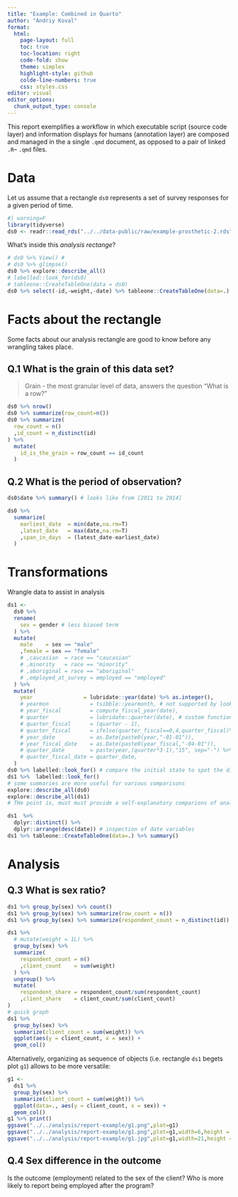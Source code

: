 ```yaml
---
title: "Example: Combined in Quarto"
author: "Andriy Koval"
format:
  html:
    page-layout: full
    toc: true
    toc-location: right
    code-fold: show
    theme: simplex
    highlight-style: github
    colde-line-numbers: true
    css: styles.css
editor: visual
editor_options: 
  chunk_output_type: console
---
```


This report exemplifies a workflow in which executable script (source code layer) and information displays for humans (annotation layer) are composed and managed in the a single `.qmd` document, as opposed to a pair of linked `.R`-- `.qmd` files.

# Data

Let us assume that a rectangle `ds0` represents a set of survey responses for a given period of time.

```r
#| warning=F
library(tidyverse)
ds0 <- readr::read_rds("../../data-public/raw/example-prosthetic-2.rds")
```

What's inside this *analysis rectange*?

```r
# ds0 %>% View() #
# ds0 %>% glimpse()
ds0 %>% explore::describe_all()
# labelled::look_for(ds0)
# tableone::CreateTableOne(data = ds0)
ds0 %>% select(-id,-weight,-date) %>% tableone::CreateTableOne(data=.)
```

# Facts about the rectangle

Some facts about our analysis rectangle are good to know before any wrangling takes place.

## Q.1 What is the grain of this data set?

> Grain - the most granular level of data, answers the question "What is a row?"

```r
ds0 %>% nrow()
ds0 %>% summarize(row_count=n())
ds0 %>% summarize(
  row_count = n()
  ,id_count = n_distinct(id)
) %>%
  mutate(
    id_is_the_grain = row_count == id_count
  )
```

## Q.2 What is the period of observation?

```r
ds0$date %>% summary() # looks like from [2011 to 2014]

ds0 %>% 
  summarize(
    earliest_date  = min(date,na.rm=T)
    ,latest_date   = max(date,na.rm=T)
    ,span_in_days  = (latest_date-earliest_date)
  )

```

# Transformations

Wrangle data to assist in analysis

```r
ds1 <-
  ds0 %>%
  rename(
    sex = gender # less biased term
  ) %>%
  mutate(
    male    = sex == "male"
    ,female = sex == "female"
    # ,caucasian  = race == "caucasian"
    # ,minority   = race == "minority"
    # ,aboriginal = race == "aboriginal"
    # ,employed_at_survey = employed == "employed"
  ) %>%
  mutate(
    year                = lubridate::year(date) %>% as.integer(),
    # yearmon             = tsibble::yearmonth, # not supported by look_for()
    # year_fiscal         = compute_fiscal_year(date),
    # quarter             = lubridate::quarter(date), # custom function, load from ./scripts/operational-functions.R
    # quarter_fiscal      = (quarter - 1),
    # quarter_fiscal      = ifelse(quarter_fiscal==0,4,quarter_fiscal)%>% as.integer(),
    # year_date           = as.Date(paste0(year,"-01-01")),
    # year_fiscal_date    = as.Date(paste0(year_fiscal,"-04-01")),
    # quarter_date        = paste(year,(quarter*3-1),"15", sep="-") %>% as.Date(),
    # quarter_fiscal_date = quarter_date,
  )
ds0 %>% labelled::look_for() # compare the initial state to spot the diff
ds1 %>%  labelled::look_for()
# some summaries are more useful for various comparisons
explore::describe_all(ds0)
explore::describe_all(ds1)
# THe point is, must must provide a self-explanatory comparions of analysis rectangle BEFORE and AFTER a meaningful set of transformations. (e.g ds0 --> ds1)

ds1  %>%
  dplyr::distinct() %>%
  dplyr::arrange(desc(date)) # inspection of date variables
ds1 %>% tableone::CreateTableOne(data=.) %>% summary()
```

# Analysis

## Q.3 What is sex ratio?

```r
ds1 %>% group_by(sex) %>% count()
ds1 %>% group_by(sex) %>% summarize(row_count = n())
ds1 %>% group_by(sex) %>% summarize(respondent_count = n_distinct(id))

ds1 %>% 
  # mutate(weight = 1L) %>% 
  group_by(sex) %>% 
  summarize(
    respondent_count = n()
    ,client_count    = sum(weight)
  ) %>% 
  ungroup() %>% 
  mutate(
    respondent_share = respondent_count/sum(respondent_count)
    ,client_share    = client_count/sum(client_count)
)
# quick graph
ds1 %>% 
  group_by(sex) %>% 
  summarize(client_count = sum(weight)) %>%
  ggplot(aes(y = client_count, x = sex)) +
  geom_col()
```

Alternatively, organizing as sequence of objects (i.e. rectangle `ds1` begets plot `g1`) allows to be more versatile:

```r
g1 <-
  ds1 %>%
  group_by(sex) %>%
  summarize(client_count = sum(weight)) %>%
  ggplot(data=., aes(y = client_count, x = sex)) +
  geom_col()
g1 %>% print()
ggsave("../../analysis/report-example/g1.png",plot=g1)
ggsave("../../analysis/report-example/g1.png",plot=g1,width=6,height = 4) # optimize
ggsave("../../analysis/report-example/g1.jpg",plot=g1,width=21,height = 14,units = "cm") # optimize
```

## Q.4 Sex difference in the outcome

Is the outcome (employment) related to the sex of the client? Who is more likely to report being employed after the program?
